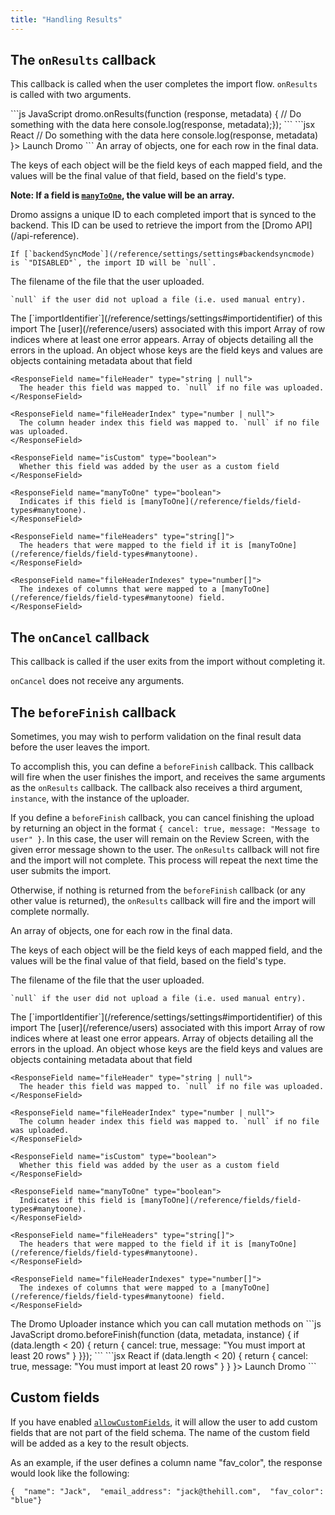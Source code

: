 ```yaml
---
title: "Handling Results"
---
```


## The `onResults` callback[​](#the-onresults-callback "Direct link to the-onresults-callback")

This callback is called when the user completes the import flow. `onResults` is called with two arguments.

<CodeGroup>
  ```js JavaScript
  dromo.onResults(function (response, metadata) {  // Do something with the data here  console.log(response, metadata);});
  ```
  ```jsx React
  <DromoUploader  ...  onResults={(response, metadata) =>    // Do something with the data here    console.log(response, metadata)  }>  Launch Dromo</DromoUploader>
  ```
</CodeGroup>

<ResponseField name="data" type="{ [key: string]: string | boolean | number | null }[]">
  An array of objects, one for each row in the final data.

  The keys of each object will be the field keys of each mapped field, and the values will be the final value of that field, based on the field's type.

  **Note: If a field is [`manyToOne`](/reference/fields/field-types#manytoone), the value will be an array.**
</ResponseField>

<ResponseField name="metadata" type="object">
  <ResponseField name="id" type="string | null">
    Dromo assigns a unique ID to each completed import that is synced to the backend. This ID can be used to retrieve the import from the [Dromo API](/api-reference).

    If [`backendSyncMode`](/reference/settings/settings#backendsyncmode) is `"DISABLED"`, the import ID will be `null`.
  </ResponseField>

  <ResponseField name="filename" type="string | null">
    The filename of the file that the user uploaded.

    `null` if the user did not upload a file (i.e. used manual entry).
  </ResponseField>

  <ResponseField name="importIdentifier" type="string">
    The [`importIdentifier`](/reference/settings/settings#importidentifier) of this import
  </ResponseField>

  <ResponseField name="user" type="User">
    The [user](/reference/users) associated with this import
  </ResponseField>

  <ResponseField name="rowsWithError" type="number[]">
    Array of row indices where at least one error appears.
  </ResponseField>

  <ResponseField name="errors" type="{ rowIndex: number, fieldKey: string, message: string, value: string }[]">
    Array of objects detailing all the errors in the upload.
  </ResponseField>

  <ResponseField name="fields" type="object">
    An object whose keys are the field keys and values are objects containing metadata about that field

    <ResponseField name="fileHeader" type="string | null">
      The header this field was mapped to. `null` if no file was uploaded.
    </ResponseField>

    <ResponseField name="fileHeaderIndex" type="number | null">
      The column header index this field was mapped to. `null` if no file was uploaded.
    </ResponseField>

    <ResponseField name="isCustom" type="boolean">
      Whether this field was added by the user as a custom field
    </ResponseField>

    <ResponseField name="manyToOne" type="boolean">
      Indicates if this field is [manyToOne](/reference/fields/field-types#manytoone).
    </ResponseField>

    <ResponseField name="fileHeaders" type="string[]">
      The headers that were mapped to the field if it is [manyToOne](/reference/fields/field-types#manytoone).
    </ResponseField>

    <ResponseField name="fileHeaderIndexes" type="number[]">
      The indexes of columns that were mapped to a [manyToOne](/reference/fields/field-types#manytoone) field.
    </ResponseField>
  </ResponseField>
</ResponseField>

## The `onCancel` callback[​](#the-oncancel-callback "Direct link to the-oncancel-callback")

This callback is called if the user exits from the import without completing it.

`onCancel` does not receive any arguments.

## The `beforeFinish` callback[​](#the-beforefinish-callback "Direct link to the-beforefinish-callback")

Sometimes, you may wish to perform validation on the final result data before the user leaves the import.

To accomplish this, you can define a `beforeFinish` callback. This callback will fire when the user finishes the import, and receives the same arguments as the `onResults` callback. The callback also receives a third argument, `instance`, with the instance of the uploader.

If you define a `beforeFinish` callback, you can cancel finishing the upload by returning an object in the format `{ cancel: true, message: "Message to user" }`. In this case, the user will remain on the Review Screen, with the given error message shown to the user. The `onResults` callback will not fire and the import will not complete. This process will repeat the next time the user submits the import.

Otherwise, if nothing is returned from the `beforeFinish` callback (or any other value is returned), the `onResults` callback will fire and the import will complete normally.

<ResponseField name="data" type="{ [key: string]: string | boolean | number | null }[]">
  An array of objects, one for each row in the final data.

  The keys of each object will be the field keys of each mapped field, and the values will be the final value of that field, based on the field's type.
</ResponseField>

<ResponseField name="metadata" type="object">
  <ResponseField name="filename" type="string | null">
    The filename of the file that the user uploaded.

    `null` if the user did not upload a file (i.e. used manual entry).
  </ResponseField>

  <ResponseField name="importIdentifier" type="string">
    The [`importIdentifier`](/reference/settings/settings#importidentifier) of this import
  </ResponseField>

  <ResponseField name="user" type="User">
    The [user](/reference/users) associated with this import
  </ResponseField>

  <ResponseField name="rowsWithError" type="number[]">
    Array of row indices where at least one error appears.
  </ResponseField>

  <ResponseField name="errors" type="{ rowIndex: number, fieldKey: string, message: string, value: string }[]">
    Array of objects detailing all the errors in the upload.
  </ResponseField>

  <ResponseField name="fields" type="object">
    An object whose keys are the field keys and values are objects containing metadata about that field

    <ResponseField name="fileHeader" type="string | null">
      The header this field was mapped to. `null` if no file was uploaded.
    </ResponseField>

    <ResponseField name="fileHeaderIndex" type="number | null">
      The column header index this field was mapped to. `null` if no file was uploaded.
    </ResponseField>

    <ResponseField name="isCustom" type="boolean">
      Whether this field was added by the user as a custom field
    </ResponseField>

    <ResponseField name="manyToOne" type="boolean">
      Indicates if this field is [manyToOne](/reference/fields/field-types#manytoone).
    </ResponseField>

    <ResponseField name="fileHeaders" type="string[]">
      The headers that were mapped to the field if it is [manyToOne](/reference/fields/field-types#manytoone).
    </ResponseField>

    <ResponseField name="fileHeaderIndexes" type="number[]">
      The indexes of columns that were mapped to a [manyToOne](/reference/fields/field-types#manytoone) field.
    </ResponseField>
  </ResponseField>
</ResponseField>

<ResponseField name="instance" type="DromoUploader">
  The Dromo Uploader instance which you can call mutation methods on
</ResponseField>

<CodeGroup>
  ```js JavaScript
  dromo.beforeFinish(function (data, metadata, instance) {  if (data.length < 20) {    return { cancel: true, message: "You must import at least 20 rows" }  }});
  ```
  ```jsx React
  <DromoUploader  ...  beforeFinish={(data, metadata, instance) =>    if (data.length < 20) {      return { cancel: true, message: "You must import at least 20 rows" }    }  }>  Launch Dromo</DromoUploader>
  ```
</CodeGroup>

## Custom fields[​](#custom-fields "Direct link to Custom fields")

If you have enabled [`allowCustomFields`](/reference/settings/settings#allowcustomfields), it will allow the user to add custom fields that are not part of the field schema. The name of the custom field will be added as a key to the result objects.

As an example, if the user defines a column name "fav\_color", the response would look like the following:

```
{  "name": "Jack",  "email_address": "jack@thehill.com",  "fav_color": "blue"}
```
